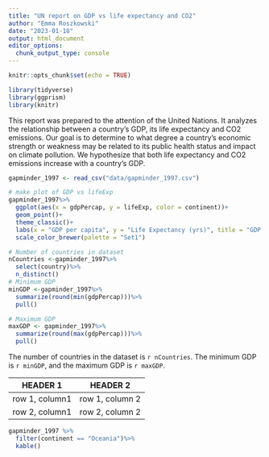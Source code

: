 ```yaml
---
title: "UN report on GDP vs life expectancy and CO2"
author: "Emma Roszkowski"
date: "2023-01-18"
output: html_document
editor_options: 
  chunk_output_type: console
---
```


```r
knitr::opts_chunk$set(echo = TRUE)
```


```r
library(tidyverse)
library(ggprism)
library(knitr)
```
This report was prepared to the attention of the United Nations. It analyzes the relationship between a country's GDP, its life expectancy and CO2 emissions. Our goal is to determine to what degree a country’s economic strength or weakness may be related to its public health status and impact on climate pollution. We hypothesize that both life expectancy and CO2 emissions increase with a country's GDP.

```r
gapminder_1997 <- read_csv("data/gapminder_1997.csv")
```
```r
# make plot of GDP vs lifeExp
gapminder_1997%>%
  ggplot(aes(x = gdpPercap, y = lifeExp, color = continent))+
  geom_point()+
  theme_classic()+
  labs(x = "GDP per capita", y = "Life Expectancy (yrs)", title = "GDP per capita vs life expectancy")+
  scale_color_brewer(palette = "Set1")
```

```r
# Number of countries in dataset
nCountries <-gapminder_1997%>%
  select(country)%>%
  n_distinct()
# Minimum GDP
minGDP <-gapminder_1997%>%
  summarize(round(min(gdpPercap)))%>%
  pull()

# Maximum GDP
maxGDP <- gapminder_1997%>%
  summarize(round(max(gdpPercap)))%>%
  pull()
```
The number of countries in the dataset is `r nCountries`. The minimum GDP is `r minGDP`, and the maximum GDP is `r maxGDP`.

|HEADER 1|HEADER 2|
|-------------|-------------|
|row 1, column1|row 1, column 2|
|row 2, column1|row 2, column 2|

```r
gapminder_1997 %>%
  filter(continent == "Oceania")%>%
  kable()
```



